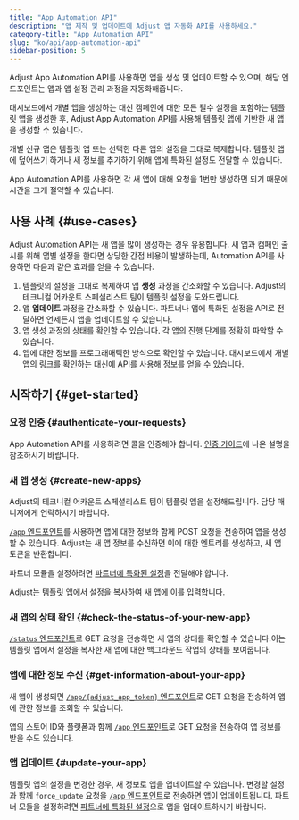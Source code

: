 ```yaml
---
title: "App Automation API"
description: "앱 제작 및 업데이트에 Adjust 앱 자동화 API를 사용하세요."
category-title: "App Automation API"
slug: "ko/api/app-automation-api"
sidebar-position: 5
---
```


Adjust App Automation API를 사용하면 앱을 생성 및 업데이트할 수 있으며, 해당 엔드포인트는 앱과 앱 설정 관리 과정을 자동화해줍니다.

대시보드에서 개별 앱을 생성하는 대신 캠페인에 대한 모든 필수 설정을 포함하는 템플릿 앱을 생성한 후, Adjust App Automation API를 사용해 템플릿 앱에 기반한 새 앱을 생성할 수 있습니다.

개별 신규 앱은 템플릿 앱 또는 선택한 다른 앱의 설정을 그대로 복제합니다. 템플릿 앱에 덮어쓰기 하거나 새 정보를 추가하기 위해 앱에 특화된 설정도 전달할 수 있습니다.

App Automation API를 사용하면 각 새 앱에 대해 요청을 1번만 생성하면 되기 때문에 시간을 크게 절약할 수 있습니다.

## 사용 사례 {#use-cases}

Adjust Automation API는 새 앱을 많이 생성하는 경우 유용합니다. 새 앱과 캠페인 출시를 위해 앱별 설정을 한다면 상당한 간접 비용이 발생하는데, Automation API를 사용하면 다음과 같은 효과를 얻을 수 있습니다.

1. 템플릿의 설정을 그대로 복제하여 앱 **생성** 과정을 간소화할 수 있습니다. Adjust의 테크니컬 어카운트 스페셜리스트 팀이 템플릿 설정을 도와드립니다.
2. 앱 **업데이트** 과정을 간소화할 수 있습니다. 파트너나 앱에 특화된 설정을 API로 전달하면 언제든지 앱을 업데이트할 수 있습니다.
3. 앱 생성 과정의 상태를 확인할 수 있습니다. 각 앱의 진행 단계를 정확히 파악할 수 있습니다.
4. 앱에 대한 정보를 프로그래매틱한 방식으로 확인할 수 있습니다. 대시보드에서 개별 앱의 링크를 확인하는 대신에 API를 사용해 정보를 얻을 수 있습니다.

## 시작하기 {#get-started}

### 요청 인증 {#authenticate-your-requests}

App Automation API를 사용하려면 콜을 인증해야 합니다. [인증 가이드](/ko/api/app-automation-api/authentication)에 나온 설명을 참조하시기 바랍니다.

### 새 앱 생성 {#create-new-apps}

<Callout type="note">

Adjust의 테크니컬 어카운트 스페셜리스트 팀이 템플릿 앱을 설정해드립니다. 담당 매니저에게 연락하시기 바랍니다.

</Callout>

[`/app` 엔드포인트](/ko/api/app-automation-api/app-endpoint)를 사용하면 앱에 대한 정보와 함께 POST 요청을 전송하여 앱을 생성할 수 있습니다. Adjust는 새 앱 정보를 수신하면 이에 대한 엔트리를 생성하고, 새 앱 토큰을 반환합니다.

파트너 모듈을 설정하려면 [파트너에 특화된 설정](/ko/api/app-automation-api/channel-setup)을 전달해야 합니다.

Adjust는 템플릿 앱에서 설정을 복사하여 새 앱에 이를 입력합니다.

### 새 앱의 상태 확인 {#check-the-status-of-your-new-app}

[`/status` 엔드포인트](/ko/api/app-automation-api/status-endpoint)로 GET 요청을 전송하면 새 앱의 상태를 확인할 수 있습니다.이는 템플릿 앱에서 설정을 복사한 새 앱에 대한 백그라운드 작업의 상태를 보여줍니다.

### 앱에 대한 정보 수신 {#get-information-about-your-app}

새 앱이 생성되면 [`/app/{adjust_app_token}` 엔드포인트](/ko/api/app-automation-api/app-endpoint#app-token-parameters)로 GET 요청을 전송하여 앱에 관한 정보를 조회할 수 있습니다.

앱의 스토어 ID와 플랫폼과 함께 [`/app` 엔드포인트](/ko/api/app-automation-api/app-endpoint)로 GET 요청을 전송하여 앱 정보를 받을 수도 있습니다.

### 앱 업데이트 {#update-your-app}

템플릿 앱의 설정을 변경한 경우, 새 정보로 앱을 업데이트할 수 있습니다. 변경할 설정과 함께 `force_update` 요청을 [`/app` 엔드포인트](/ko/api/app-automation-api/app-endpoint)로 전송하면 앱이 업데이트됩니다. 파트너 모듈을 설정하려면 [파트너에 특화된 설정](/ko/api/app-automation-api/channel-setup)으로 앱을 업데이트하시기 바랍니다.
